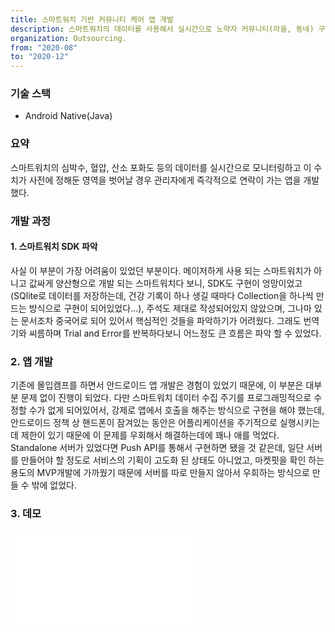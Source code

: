 ```yaml
---
title: 스마트워치 기반 커뮤니티 케어 앱 개발
description: 스마트워치의 데이터를 사용해서 실시간으로 노약자 커뮤니티(마을, 동네) 구성원들의 건강을 체크하고 유사시에 즉각적인 조치를 취할 수 있도록 하는 시스템 개발
organization: Outsourcing.
from: "2020-08"
to: "2020-12"
---
```


### 기술 스택

-   Android Native(Java)

### 요약

스마트워치의 심박수, 혈압, 산소 포화도 등의 데이터를 실시간으로 모니터링하고 이 수치가 사전에 정해둔 영역을 벗어날 경우 관리자에게 즉각적으로 연락이 가는 앱을 개발했다.

### 개발 과정

#### 1. 스마트워치 SDK 파악

사실 이 부분이 가장 어려움이 있었던 부분이다. 메이저하게 사용 되는 스마트워치가 아니고 값싸게 양산형으로 개발 되는 스마트워치다 보니,
SDK도 구현이 엉망이었고(SQlite로 데이터를 저장하는데, 건강 기록이 하나 생길 때마다 Collection을 하나씩 만드는 방식으로 구현이 되어있었다...),
주석도 제대로 작성되어있지 않았으며, 그나마 있는 문서조차 중국어로 되어 있어서 핵심적인 것들을 파악하기가 어려웠다.
그래도 번역기와 씨름하며 Trial and Error를 반복하다보니 어느정도 큰 흐름은 파악 할 수 있었다.

### 2. 앱 개발

기존에 몰입캠프를 하면서 안드로이드 앱 개발은 경험이 있었기 때문에, 이 부분은 대부분 문제 없이 진행이 되었다.
다만 스마트워치 데이터 수집 주기를 프로그래밍적으로 수정할 수가 없게 되어있어서, 강제로 앱에서 호출을 해주는 방식으로 구현을 해야 했는데,
안드로이드 정책 상 핸드폰이 잠겨있는 동안은 어플리케이션을 주기적으로 실행시키는데 제한이 있기 때문에 이 문제를 우회해서 해결하는데에 꽤나 애를 먹었다.
Standalone 서버가 있었다면 Push API를 통해서 구현하면 됐을 것 같은데, 일단 서버를 만들어야 할 정도로 서비스의 기획이 고도화 된 상태도 아니었고,
마켓핏을 확인 하는 용도의 MVP개발에 가까웠기 때문에 서버를 따로 만들지 않아서 우회하는 방식으로 만들 수 밖에 없었다.

### 3. 데모

<div className="max-w-full pt-[56.25%] relative w-full">
    <iframe
        className="absolute top-0 left-0 w-full h-full"
        src="/SmartWatchOutsourcing_01.mp4"
        frameborder="0"
        allow="accelerometer; autoplay; clipboard-write; encrypted-media; gyroscope; picture-in-picture"
        allowfullscreen
    ></iframe>
</div>
